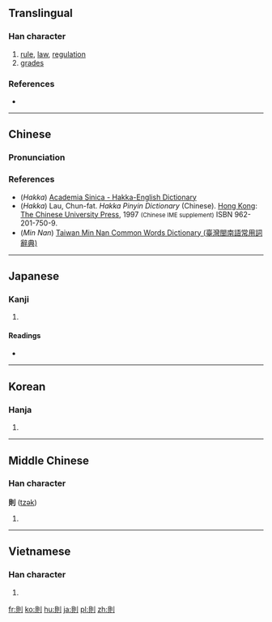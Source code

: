 {{also|则}}
==Translingual==

===Han character===
{{Han char|rn=18|rad=刀|as=07|sn=9|four=62800|canj=BCLN|ids=⿰貝刂}}

# [[rule]], [[law]], [[regulation]]
# [[grade]]s

===References===
* {{Han ref|kx=0139.310|dkj=01994|dj=0317.080|hdz=10340.060|uh=5247|ud=21063|bh=AB68|bd=43880}}

----

==Chinese==
{{zh-forms|s=则}}

===Pronunciation===
{{zh-pron
|m=zé
|c=zak1
|h=pfs=tset;hpy=zed5
|mn=chek
|w=
|mc=y
|oc=y
|ma=|ma2=
|cat=n
}}

===References===
* (''Hakka'') [http://minhakka.ling.sinica.edu.tw/bkg/hakyin/search.php?DETAIL=1&LIMIT=id=48105&dbname=su_tian_1&graph=2 Academia Sinica - Hakka-English Dictionary]
* (''Hakka'') Lau, Chun-fat. ''Hakka Pinyin Dictionary'' (Chinese). [[Hong Kong]]: [[w:Chinese University of Hong Kong|The Chinese University Press]], 1997 <small>(Chinese IME supplement)</small> ISBN 962-201-750-9.
* (''Min Nan'') [http://twblg.dict.edu.tw/holodict_new/index.html Taiwan Min Nan Common Words Dictionary (臺灣閩南語常用詞辭典)]

----

==Japanese==

===Kanji===
{{ja-kanji|grade=5|rs=刀07}}

# {{defn|lang=ja|sort=刀07}}

====Readings====
* {{ja-readings|on=[[そく]] (soku)|kun=[[のり]] (nori), [[のっとる]] (nottoru), [[すなわち]] (sunawachi)}}

----

==Korean==

===Hanja===
{{ko-hanja|hangeul=[[칙]], [[측]]|rv=chik, cheuk|mr=ch'ik, ch'ŭk}}

# {{defn|lang=ko|sort=刀07}}

----

==Middle Chinese==

===Han character===
'''則''' ([[tzək]])

# {{defn|lang=ltc|sort=刀07}}

----

==Vietnamese==

===Han character===
{{vi-hantu|[[tắc]]|rs=刀07}}

# {{defn|lang=vi|sort=刀07}}

[[fr:則]]
[[ko:則]]
[[hu:則]]
[[ja:則]]
[[pl:則]]
[[zh:則]]